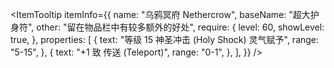 
<ItemTooltip
  itemInfo={{
    name: "乌鸦冥府 Nethercrow",
    baseName: "超大护身符",
    other: "留在物品栏中有较多额外的好处",
    require: {
      level: 60,
      showLevel: true,
    },
    properties: [
      {
        text: "等级 15 神圣冲击 (Holy Shock) 灵气赋予",
        range: "5-15",
      },
      {
        text: "+1 致 传送 (Teleport)",
        range: "0-1",
      },
    ],
  }}
/>
